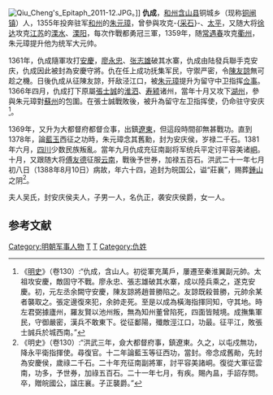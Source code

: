 [[File:Qiu_Cheng's_Epitaph_2011-12.JPG|thumb]]。]]
'''仇成'''{{BD|1325年||1388年|8月10日|Q仇}}，[[和州|和州]][[含山县|含山县]]铜城乡（现称[[铜闸镇|铜闸镇]]）人，1355年投奔驻军[[和州|和州]]的[[朱元璋|朱元璋]]，曾參與攻克-{[[采石|采石]]}-、[[太平府_(安徽省)|太平]]，又随大将[[徐达|徐达]]攻克[[江苏|江苏]]的[[溧水|溧水]]、[[溧阳|溧阳]]，每次作戰都勇冠三軍，1359年，随[[常遇春|常遇春]]攻克[[衢州|衢州]]，朱元璋提升他为统军大元帅。

1361年，仇成隨軍攻打[[安慶|安慶]]，[[廖永忠|廖永忠]]、[[张志雄|张志雄]]破其水寨，仇成由陆發兵聯手克安庆，仇成因此被封為安慶守將。仇在任上成功抚集军民，守禦严密，令[[陳友諒|陳友諒]]無可趁之機。日後仇成从征陳友諒，歼敌泾江口，被[[朱元璋|朱元璋]]提升为留守中卫指挥[[佥事|佥事]]。1366年四月，仇成打下原屬[[張士誠|張士誠]]的[[淮泗|淮泗]]、[[寿颍|寿颍]]诸州，當年十月又攻下[[湖州|湖州]]，參與朱元璋對[[蘇州|蘇州]]的包圍。在張士誠戰敗後，被升為留守左卫指挥使，仍命驻守安庆<ref>《[[明史|明史]]》（卷130）:“仇成，含山人。初從軍充萬戶，屢遷至秦淮翼副元帥。太祖攻安慶，敵固守不戰。廖永忠、張志雄破其水寨，成以陸兵乘之，遂克安慶。初，元左丞余闕守安慶，陳友諒將趙普勝陷之。友諒既殺普勝，元帥余某者襲取之。張定邊復來犯，余帥走死。至是以成為橫海指揮同知，守其地。時左君弼據廬州，羅友賢以池州叛，無為知州董曾陷死，四面皆賊境。成撫集軍民，守御嚴密，漢兵不敢東下。從征鄱陽，殲敵涇江口，功最。征平江，敗張士誠兵於城西南。”</ref>。

1369年，又升为大都督府都督佥事，出鎮[[遼東|遼東]]，但這段時間卻無甚戰功。直到1378年，論[[藍玉|藍玉]]西征之功時，朱元璋念其舊勳，封为安庆侯，岁禄二千石。1381年六月，[[四川|四川]]少数民族叛亂。當年九月仇成充征南副将军统兵平定讨平容美诸[[峒|峒]]。十月，又跟随大将[[傅友德|傅友德]]征服[[云南|云南]]，戰後予世券，加禄五百石。洪武二十一年七月初八日（1388年8月10日）病故，年六十四，追封为皖国公，谥“莊襄”，赐葬[[鍾山|鍾山]]之阴<ref>《明史》（卷130）:“洪武三年，僉大都督府事，鎮遼東。久之，以屯戍無功，降永平衛指揮使。尋復官。十二年論藍玉等征西功，當封。帝念成舊勛，先封為安慶侯，歲祿二千石。二十年充征南副將軍，討平容美諸峒。復從大軍征雲南，功多，予世券，加祿五百石。二十一年七月，有疾。賜內{{PUA|}}昷，手詔存問。卒，贈皖國公，諡庄襄。子正襲爵。”</ref>。

夫人吴氏，封安庆侯夫人，子男一人，名仇正，袭安庆侯爵，女一人。

==参考文献==
{{wikisource|明史/卷130}}
<div class="references-small">
<references></references>
</div>

[[Category:明朝军事人物|Category:明朝军事人物]]
[[Category:明朝軍事人物|T]]
[[Category:元朝人|T]]
[[Category:仇姓|Category:仇姓]]
